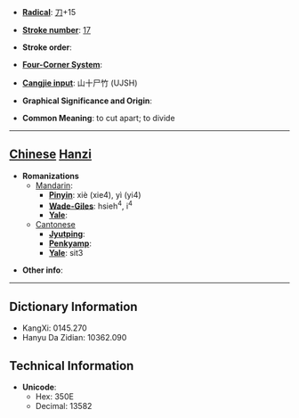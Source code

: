 * '''[[Wiktionary:Chinese radical index| Radical]]''': [[Wiktionary:Chinese radical index 刀|刀]]+15

* '''[[Wiktionary:Chinese total strokes index|Stroke number]]''': [[Wiktionary:Chinese total strokes index 17|17]]

* '''Stroke order''': 

* '''[[Wiktionary:Chinese four corner index|Four-Corner System]]''': 

* '''[[Wiktionary:Chinese Cangjie index|Cangjie input]]''': 山十尸竹 (UJSH)

* '''Graphical Significance and Origin''': 

* '''Common Meaning''': to cut apart; to divide

----

== [[Chinese]] [[Hanzi]] ==

* '''Romanizations'''
** [[Mandarin]]:
*** '''[[Pinyin]]''': xiè (xie4), yì (yi4)
*** '''[[Wade-Giles]]''': hsieh<sup>4</sup>, i<sup>4</sup>
*** '''[[Yale]]''': 
**[[Cantonese]]
***'''[[Jyutping]]''':
***'''[[Penkyamp]]''': 
***'''[[Yale]]''': sit3

* '''Other info''': 

----

== Dictionary Information ==

* KangXi: 0145.270
* Hanyu Da Zidian: 10362.090

== Technical Information ==

* '''Unicode''':
** Hex: 350E
** Decimal: 13582